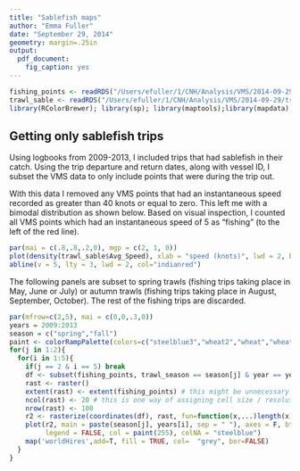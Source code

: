 ```yaml
---
title: "Sablefish maps"
author: "Emma Fuller"
date: "September 29, 2014"
geometry: margin=.25in
output:
  pdf_document:
    fig_caption: yes
---
```

```r
fishing_points <- readRDS("/Users/efuller/1/CNH/Analysis/VMS/2014-09-29/fishing_points.RDS")
trawl_sable <- readRDS("/Users/efuller/1/CNH/Analysis/VMS/2014-09-29/trawl_sable.RDS")
library(RColorBrewer); library(sp); library(maptools);library(mapdata); library(lattice); library(raster)

```
## Getting only sablefish trips
Using logbooks from 2009-2013, I included trips that had sablefish in their catch. Using the trip departure and return dates, along with vessel ID, I subset the VMS data to only include points that were during the trip out. 

With this data I removed any VMS points that had an instantaneous speed recorded as greater than 40 knots or equal to zero. This left me with a bimodal distribution as shown below. Based on visual inspection, I counted all VMS points which had an instantaneous speed of 5 as "fishing" (to the left of the red line). 

```r
par(mai = c(.8,.8,.2,0), mgp = c(2, 1, 0))
plot(density(trawl_sable$Avg_Speed), xlab = "speed (knots)", lwd = 2, bty = "n", col = "slategrey", cex.lab = .75, cex.axis = .75, main = "")
abline(v = 5, lty = 3, lwd = 2, col="indianred")
```

The following panels are subset to spring trawls (fishing trips taking place in May, June or July) or autumn trawls (fishing trips taking place in August, September, October). The rest of the fishing trips are discarded. 

```r
par(mfrow=c(2,5), mai = c(0,0,.3,0))
years = 2009:2013
season = c("spring","fall")
paint <- colorRampPalette(colors=c("steelblue3","wheat2","wheat","wheat1","whitesmoke" ,"white"))
for(j in 1:2){
  for(i in 1:5){
    if(j == 2 & i == 5) break
    df <- subset(fishing_points, trawl_season == season[j] & year == years[i])
    rast <- raster()
    extent(rast) <- extent(fishing_points) # this might be unnecessary
    ncol(rast) <- 20 # this is one way of assigning cell size / resolution
    nrow(rast) <- 100
    r2 <- rasterize(coordinates(df), rast, fun=function(x,...)length(x))
    plot(r2, main = paste(season[j], years[i], sep = " "), axes = F, bty = "n", 
         legend = FALSE, col = paint(255), colNA = "steelblue")
    map('worldHires',add=T, fill = TRUE, col=  "grey", bor=FALSE)
  }
}

```